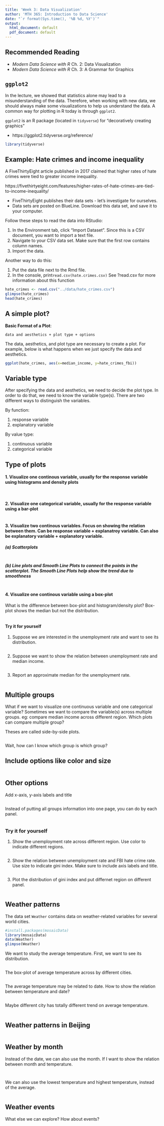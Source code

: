 ```yaml
---
title: 'Week 3: Data Visualization'
author: 'MTH 365: Introduction to Data Science'
date: "`r format(Sys.time(), '%B %d, %Y')`"
output:
  html_document: default
  pdf_document: default
---
```


## Recommended Reading

- _Modern Data Science with R_ Ch. 2: Data Visualization
- _Modern Data Science with R_ Ch. 3: A Grammar for Graphics

## `ggplot2`

In the lecture, we showed that statistics alone may lead to a misunderstanding of the data. Therefore, when working with new data, we should always make some visualizations to help us understand the data. A common way for plotting in R today is through `ggplot2`. 

`ggplot2` is an R package (located in `tidyverse`) for "decoratively creating graphics"

- https://ggplot2.tidyverse.org/reference/

```r
library(tidyverse)
```

## Example: Hate crimes and income inequality

A FiveThirtyEight article published in 2017 claimed that higher rates of hate crimes were tied to greater income inequality.

https://fivethirtyeight.com/features/higher-rates-of-hate-crimes-are-tied-to-income-inequality/

- FiveThirtyEight publishes their data sets - let's investigate for ourselves.
- Data sets are posted on BlueLine. Download this data set, and save it to your computer.

Follow these steps to read the data into RStudio:

1. In the Environment tab, click "Import Dataset". Since this is a CSV document, you want to import a text file.
2. Navigate to your CSV data set. Make sure that the first row contains column names. 
3. Import the data.

Another way to do this:

1. Put the data file next to the Rmd file.
2. In the console, print`read.csv(hate.crimes.csv)`
See ?read.csv for more information about this function

```r
hate_crimes <- read.csv("../data/hate_crimes.csv")
glimpse(hate_crimes)
head(hate_crimes)
```

## A simple plot?

__Basic Format of a Plot__:

`data and aesthetics + plot type + options`

The data, aesthetics, and plot type are necessary to create a plot. For example, below is what happens when we just specify the data and aesthetics.

```r
ggplot(hate_crimes, aes(x=median_income, y=hate_crimes_fbi))
```

## Variable type

After specifying the data and aesthetics, we need to decide the plot type. In order to do that, we need to know the variable type(s). There are two different ways to distinguish the variables. 

By function: 

1. response variable
2. explanatory variable

By value type:

1. continuous variable
2. categorical variable

## Type of plots

#### 1. Visualize one continous variable, usually for the response variable using histograms and density plots

```r

```

```r

```


#### 2. Visualize one categorical variable, usually for the response variable using a bar-plot 

```r

```

#### 3. Visualize two continous variables. Focus on showing the relation between them. Can be response variable + explanatroy variable. Can also be explanatory variable + explanatory variable.

##### (a) Scatterplots

```r

```

##### (b) Line plots and Smooth Line Plots to connect the points in the scatterplot. The Smooth Line Plots help show the trend due to smoothness

```r

```


#### 4. Visualize one continous variable using a box-plot

What is the difference between box-plot and histogram/density plot? Box-plot shows the median but not the distribution. 

```r

```

#### Try it for yourself

1. Suppose we are interested in the unemployment rate and want to see its distribution. 

```r

```

2. Suppose we want to show the relation between unemployment rate and median income. 

```r

```

3. Report an approximate median for the unemployment rate. 

```r

```

## Multiple groups

What if we want to visualize one continuous variable and one categorical variable? Sometimes we want to compare the variable(s) across multiple groups. eg: compare median income across different region. Which plots can compare multiple group?

Theses are called side-by-side plots. 

```r

```

Wait, how can I know which group is which group?

## Include options like color and size

```r

```

## Other options

Add x-axis, y-axis labels and title

```r

```

Instead of putting all groups information into one page, you can do by each panel.

```r

```

### Try it for yourself

1. Show the unemployment rate across different region. Use color to indicate different regions.

```r

```

2. Show the relation between unemployment rate and FBI hate crime rate. Use size to indicate gini index. Make sure to include axis labels and title. 

```r

```

3. Plot the distribution of gini index and put differnet region on different panel. 

```r

```

## Weather patterns

The data set `Weather` contains data on weather-related variables for several world cities.

```r
#install.packages(mosaicData)
library(mosaicData)
data(Weather)
glimpse(Weather)
```

We want to study the average temperature. First, we want to see its distribution.

```r

```

The box-plot of average temperature across by different cities. 

```r

```

The average temperature may be related to date. How to show the relation between temperature and date?

```r

```

Maybe different city has totally different trend on average temperature. 

```r

```

## Weather patterns in Beijing

```r

```


## Weather by month

Instead of the date, we can also use the month. If I want to show the relation between month and temperature. 

```r

```

```r

```

We can also use the lowest temperature and highest temperature, instead of the average. 

```r

```

## Weather events

What else we can explore? How about events?

```r

```

```r

```

```r

```